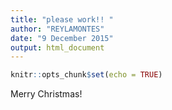 ```yaml
---
title: "please work!! "
author: "REYLAMONTES"
date: "9 December 2015"
output: html_document
---
```


```r
knitr::opts_chunk$set(echo = TRUE)
```
Merry Christmas! 
